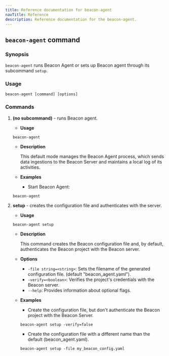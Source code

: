 ```yaml
---
title: Reference documentation for beacon-agent
navTitle: Reference
description: Reference documentation for the beacon-agent.
---
```


## `beacon-agent` command

### Synopsis

`beacon-agent` runs Beacon Agent or sets up Beacon agent through its subcommand `setup`.

### Usage

```
beacon-agent [command] [options]
```

### Commands

1. **(no subcommand)** - runs Beacon agent.

    - **Usage**

    ```
    beacon-agent
    ```

    - **Description**

        This default mode manages the Beacon Agent process, which sends data ingestions to the Beacon Server and maintains a local log of its activities.
    
    - **Examples**

        - Start Beacon Agent:
    ```
    beacon-agent
    ```
2. **setup** - creates the configuration file and authenticates with the server.

    - **Usage**

    ```
    beacon-agent setup 
    ```

    - **Description**

        This command creates the Beacon configuration file and, by default, authenticates the Beacon project with the Beacon server.

    - **Options**

        - `-file string=<string>`: Sets the filename of the generated configuration file. (default "beacon_agent.yaml").
        - `-verify=<boolean>`: Verifies the project's credentials with the Beacon server.
        - `--help`: Provides information about optional flags.
    
    - **Examples**
        - Create the configuration file, but don't authenticate the Beacon project with the Beacon Server.
        
        ```
        beacon-agent setup -verify=false
        ```

        - Create the configuration file with a different name than the default (beacon_agent.yaml).
        
        ```
        beacon-agent setup -file my_beacon_config.yaml
        ```
    


